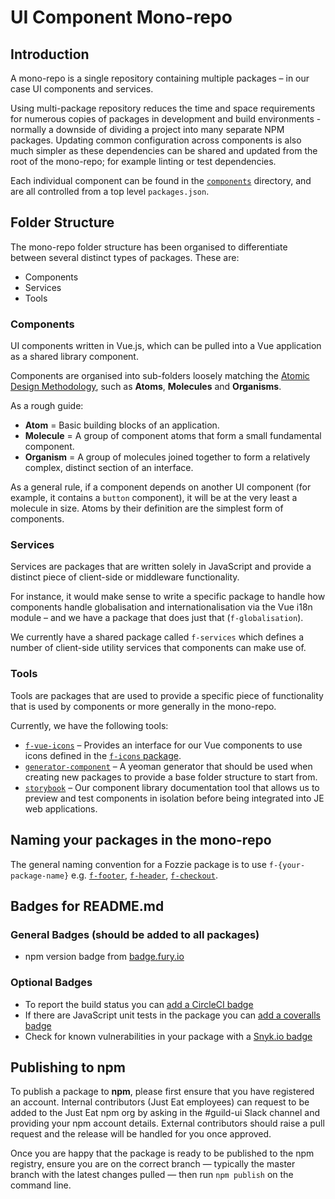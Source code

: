 <Meta title="Documentation/Getting Started/Intro"/>

# UI Component Mono-repo

## Introduction

A mono-repo is a single repository containing multiple packages – in our case UI components and services. 

Using multi-package repository reduces the time and space requirements for numerous copies of packages in development and build environments - normally a downside of dividing a project into many separate NPM packages. Updating common configuration across components is also much simpler as these dependencies can be shared and updated from the root of the mono-repo; for example linting or test dependencies.

Each individual component can be found in the [`components`](https://github.com/justeat/fozzie-components/tree/master/packages/components) directory, and are all controlled from a top level `packages.json`.

## Folder Structure

The mono-repo folder structure has been organised to differentiate between several distinct types of packages. These are:

- Components
- Services
- Tools

### Components

UI components written in Vue.js, which can be pulled into a Vue application as a shared library component.

Components are organised into sub-folders loosely matching the [Atomic Design Methodology](https://bradfrost.com/blog/post/atomic-web-design/), such as **Atoms**, **Molecules** and **Organisms**.

As a rough guide:
- **Atom** = Basic building blocks of an application.
- **Molecule** = A group of component atoms that form a small fundamental component.
- **Organism** = A group of molecules joined together to form a relatively complex, distinct section of an interface.

As a general rule, if a component depends on another UI component (for example, it contains a `button` component), it will be at the very least a molecule in size. Atoms by their definition are the simplest form of components.

### Services

Services are packages that are written solely in JavaScript and provide a distinct piece of client-side or middleware functionality.

For instance, it would make sense to write a specific package to handle how components handle globalisation and internationalisation via the Vue i18n module – and we have a package that does just that (`f-globalisation`).

We currently have a shared package called `f-services` which defines a number of client-side utility services that components can make use of.

### Tools

Tools are packages that are used to provide a specific piece of functionality that is used by components or more generally in the mono-repo.

Currently, we have the following tools:

- [`f-vue-icons`](https://github.com/justeat/fozzie-components/tree/master/packages/tools/f-vue-icons) – Provides an interface for our Vue components to use icons defined in  the [`f-icons` package](https://github.com/justeat/f-icons).
- [`generator-component`](https://github.com/justeat/fozzie-components/tree/master/packages/tools/generator-component) – A yeoman generator that should be used when creating new packages to provide a base folder structure to start from.
- [`storybook`](https://github.com/justeat/fozzie-components/tree/master/packages/tools/storybook) – Our component library documentation tool that allows us to preview and test components in isolation before being integrated into JE web applications.

## Naming your packages in the mono-repo

The general naming convention for a Fozzie package is to use `f-{your-package-name}` e.g. [`f-footer`](https://github.com/justeat/fozzie-components/tree/master/packages/components/organisms/f-footer), [`f-header`](https://github.com/justeat/fozzie-components/tree/master/packages/components/organisms/f-header), [`f-checkout`](https://github.com/justeat/fozzie-components/tree/master/packages/components/organisms/f-checkout).

## Badges for README.md

### General Badges (should be added to all packages)

* npm version badge from [badge.fury.io](https://badge.fury.io/)

### Optional Badges

* To report the build status you can [add a CircleCI badge](https://circleci.com/gh/justeat/workflows/fozzie-components)
* If there are JavaScript unit tests in the package you can [add a coveralls badge](https://coveralls.io/github/justeat/)
* Check for known vulnerabilities in your package with a [Snyk.io badge](https://snyk.io/test/)

## Publishing to npm

To publish a package to **npm**, please first ensure that you have registered an account.
Internal contributors (Just Eat employees) can request to be added to the Just Eat npm org by asking in the #guild-ui Slack channel and providing your npm account details. External contributors should raise a pull request and the release will be handled for you once approved.

Once you are happy that the package is ready to be published to the npm registry, ensure you are on the correct branch — typically the master branch with the latest changes pulled — then run `npm publish` on the command line.
